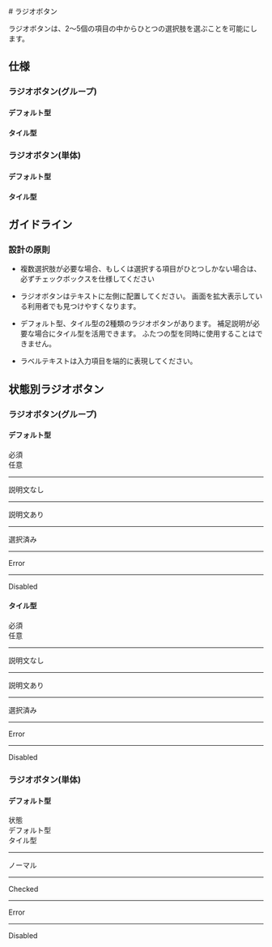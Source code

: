 
<Meta title="コンポーネント/04. ラジオボタン" />

<Unstyled>
<div className='font-sans text-on-surface'>
# ラジオボタン

ラジオボタンは、2〜5個の項目の中からひとつの選択肢を選ぶことを可能にします。

## 仕様

### ラジオボタン(グループ)

#### デフォルト型

<Canvas of={RadioButtonGroupStories.GroupNormal} sourceState="shown" />
<Controls of={RadioButtonGroupStories.GroupNormal} />

#### タイル型

<Canvas of={RadioButtonGroupStories.GroupTile} sourceState="shown" />
<Controls of={RadioButtonGroupStories.GroupTile} />


### ラジオボタン(単体)

#### デフォルト型

<Canvas of={RadioButtonStories.RadioNormal} sourceState="shown" />

<Controls of={RadioButtonStories.RadioNormal} />

#### タイル型

<Canvas of={RadioButtonStories.RadioTile} sourceState="shown" />

<Controls of={RadioButtonStories.RadioTile} />

## ガイドライン

### 設計の原則

- 複数選択肢が必要な場合、もしくは選択する項目がひとつしかない場合は、
  必ずチェックボックスを仕様してください

- ラジオボタンはテキストに左側に配置してください。
  画面を拡大表示している利用者でも見つけやすくなります。

- デフォルト型、タイル型の2種類のラジオボタンがあります。
  補足説明が必要な場合にタイル型を活用できます。
  ふたつの型を同時に使用することはできません。

- ラベルテキストは入力項目を端的に表現してください。

## 状態別ラジオボタン

### ラジオボタン(グループ)

#### デフォルト型

<div className="p-4 border border-outline bg-surface text-on-surface grid grid-cols-5 gap-4">
<div></div>
<div className="col-span-2">必須</div>
<div className="col-span-2">任意</div>
<hr className="col-span-full border-outline-variant" />
<div>説明文なし</div>
<div className="col-span-2"><Story of={RadioButtonGroupStories.NormalWithRequiredAndNoDesc}/></div>
<div className="col-span-2"><Story of={RadioButtonGroupStories.NormalWithNoRequiredAndNoDesc}/></div>
<hr className="col-span-full border-outline-variant" />
<div>説明文あり</div>
<div className="col-span-2"><Story of={RadioButtonGroupStories.NormalWithRequiredAndDesc}/></div>
<div className="col-span-2"><Story of={RadioButtonGroupStories.NormalWithNoRequiredAndDesc}/></div>
<hr className="col-span-full border-outline-variant" />
<div>選択済み</div>
<div className="col-span-2"><Story of={RadioButtonGroupStories.NormalWithRequiredAndDescChecked}/></div>
<div className="col-span-2"><Story of={RadioButtonGroupStories.NormalWithNoRequiredAndDescChecked}/></div>
<hr className="col-span-full border-outline-variant" />
<div>Error</div>
<div className="col-span-2"><Story of={RadioButtonGroupStories.NormalErrorWithRequiredAndDesc}/></div>
<div className="col-span-2"><Story of={RadioButtonGroupStories.NormalErrorWithNoRequiredAndDesc}/></div>
<hr className="col-span-full border-outline-variant" />
<div>Disabled</div>
<div className="col-span-2"><Story of={RadioButtonGroupStories.NormalDisabledWithRequiredAndDesc}/></div>
<div className="col-span-2"><Story of={RadioButtonGroupStories.NormalDisabledWithNoRequiredAndDesc}/></div>
</div>

#### タイル型

<div className="p-4 border border-outline bg-surface text-on-surface grid grid-cols-5 gap-4">
<div></div>
<div className="col-span-2">必須</div>
<div className="col-span-2">任意</div>
<hr className="col-span-full border-outline-variant" />
<div>説明文なし</div>
<div className="col-span-2"><Story of={RadioButtonGroupStories.TileWithRequiredAndNoDesc}/></div>
<div className="col-span-2"><Story of={RadioButtonGroupStories.TileWithNoRequiredAndNoDesc}/></div>
<hr className="col-span-full border-outline-variant" />
<div>説明文あり</div>
<div className="col-span-2"><Story of={RadioButtonGroupStories.TileWithRequiredAndItem}/></div>
<div className="col-span-2"><Story of={RadioButtonGroupStories.TileWithNoRequiredAndItem}/></div>
<hr className="col-span-full border-outline-variant" />
<div>選択済み</div>
<div className="col-span-2"><Story of={RadioButtonGroupStories.TileWithRequiredAndItemChecked}/></div>
<div className="col-span-2"><Story of={RadioButtonGroupStories.TileWithNoRequiredAndItemChecked}/></div>
<hr className="col-span-full border-outline-variant" />
<div>Error</div>
<div className="col-span-2"><Story of={RadioButtonGroupStories.TileWithRequiredAndItemError}/></div>
<div className="col-span-2"><Story of={RadioButtonGroupStories.TileWithNoRequiredAndItemError}/></div>
<hr className="col-span-full border-outline-variant" />
<div>Disabled</div>
<div className="col-span-2"><Story of={RadioButtonGroupStories.TileWithRequiredAndItemDisabled}/></div>
<div className="col-span-2"><Story of={RadioButtonGroupStories.TileWithNoRequiredAndItemDisabled}/></div>
</div>

### ラジオボタン(単体)

#### デフォルト型

<div className="p-4 border border-outline bg-surface text-on-surface grid grid-cols-5 gap-4 justify-center items-center">
<div>状態</div>
<div className="col-span-2">デフォルト型</div>
<div className="col-span-2">タイル型</div>
<hr className="col-span-full border-outline-variant" />
<div>ノーマル</div>
<div className="col-span-2"><Story of={RadioButtonStories.RadioNormlDefault} /></div>
<div className="col-span-2"><Story of={RadioButtonStories.RadioTileDefault} /></div>
<hr className="col-span-full border-outline-variant" />
<div>Checked</div>
<div className="col-span-2"><Story of={RadioButtonStories.RadioNormalChecked} /></div>
<div className="col-span-2"><Story of={RadioButtonStories.RadioTileChecked} /></div>
<hr className="col-span-full border-outline-variant" />
<div>Error</div>
<div className="col-span-2"><Story of={RadioButtonStories.RadioNormalError} /></div>
<div className="col-span-2"><Story of={RadioButtonStories.RadioTileError} /></div>
<hr className="col-span-full border-outline-variant" />
<div>Disabled</div>
<div className="col-span-2"><Story of={RadioButtonStories.RadioNormalDisabled} /></div>
<div className="col-span-2"><Story of={RadioButtonStories.RadioTileDisabled} /></div>
</div>

</div>
</Unstyled>